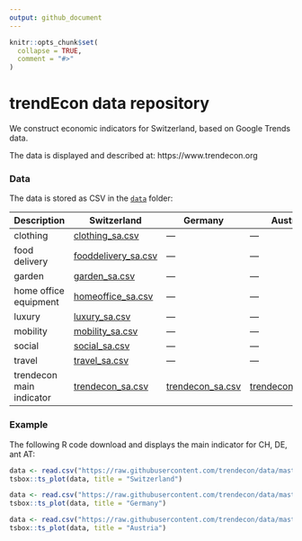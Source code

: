 ```yaml
---
output: github_document
---
```


<!-- README.md is generated from README.Rmd. Please edit that file -->

```r
knitr::opts_chunk$set(
  collapse = TRUE,
  comment = "#>"
)
```

# trendEcon data repository

We construct economic indicators for Switzerland, based on Google Trends data.

The data is displayed and described at: https://www.trendecon.org


### Data

The data is stored as CSV in the [`data`](https://github.com/trendecon/data/tree/master/data) folder:

| Description              | Switzerland                                                                                               | Germany                                                                                                     | Austria                                                                                                     |
|--------------------------|-----------------------------------------------------------------------------------------------------------|-------------------------------------------------------------------------------------------------------------|-------------------------------------------------------------------------------------------------------------|
| clothing                 | [clothing_sa.csv](https://raw.githubusercontent.com/trendecon/data/master/raw/ch/clothing_sa.csv)         | ---                                                                                                         | ---                                                                                                         |
| food delivery            | [fooddelivery_sa.csv](https://raw.githubusercontent.com/trendecon/data/master/raw/ch/fooddelivery_sa.csv) | ---                                                                                                         | ---                                                                                                         |
| garden                   | [garden_sa.csv](https://raw.githubusercontent.com/trendecon/data/master/raw/ch/garden_sa.csv)             | ---                                                                                                         | ---                                                                                                         |
| home office equipment    | [homeoffice_sa.csv](https://raw.githubusercontent.com/trendecon/data/master/raw/ch/homeoffice_sa.csv)     | ---                                                                                                         | ---                                                                                                         |
| luxury                   | [luxury_sa.csv](https://raw.githubusercontent.com/trendecon/data/master/raw/ch/luxury_sa.csv)             | ---                                                                                                         | ---                                                                                                         |
| mobility                 | [mobility_sa.csv](https://raw.githubusercontent.com/trendecon/data/master/raw/ch/mobility_sa.csv)         | ---                                                                                                         | ---                                                                                                         |
| social                   | [social_sa.csv](https://raw.githubusercontent.com/trendecon/data/master/raw/ch/social_sa.csv)             | ---                                                                                                         | ---                                                                                                         |
| travel                   | [travel_sa.csv](https://raw.githubusercontent.com/trendecon/data/master/raw/ch/travel_sa.csv)             | ---                                                                                                         | ---                                                                                                         |
| trendecon main indicator | [trendecon_sa.csv](https://raw.githubusercontent.com/trendecon/data/master/raw/ch/trendecon_sa.csv)       | [trendecon_sa.csv](https://raw.githubusercontent.com/trendecon/data/master/raw/de/trendecon_sa.csv)         | [trendecon_sa.csv](https://raw.githubusercontent.com/trendecon/data/master/raw/at/trendecon_sa.csv)         |


### Example

The following R code download and displays the main indicator for CH, DE, ant AT:

```r

data <- read.csv("https://raw.githubusercontent.com/trendecon/data/master/data/ch/trendecon_sa.csv")
tsbox::ts_plot(data, title = "Switzerland")

data <- read.csv("https://raw.githubusercontent.com/trendecon/data/master/data/de/trendecon_sa.csv")
tsbox::ts_plot(data, title = "Germany")

data <- read.csv("https://raw.githubusercontent.com/trendecon/data/master/data/at/trendecon_sa.csv")
tsbox::ts_plot(data, title = "Austria")

```

